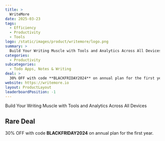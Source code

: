 ```yaml
---
title: >
  WriteMore
date: 2025-03-23
tags:
  - Efficiency
  - Productivity
  - Tools
logo: /static/images/product/writemore/logo.png
summary: >
  Build Your Writing Muscle with Tools and Analytics Across All Devices
categories:
  - Productivity
subcategories:
  - Todo Apps, Notes & Writing
deal: >
  30% OFF with code **BLACKFRIDAY2024** on annual plan for the first year.
website: https://writemore.io
layout: ProductLayout
leaderboardPosition: -1
---
```

Build Your Writing Muscle with Tools and Analytics Across All Devices

## Rare Deal

30% OFF with code **BLACKFRIDAY2024** on annual plan for the first year.
